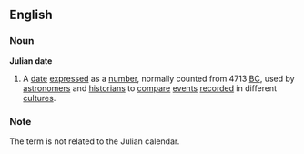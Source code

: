 ==English==
===Noun===
'''Julian date'''
# A [[date]] [[expressed]] as a [[number]], normally counted from 4713 [[BC]], used by [[astronomer]]s and [[historian]]s to [[compare]] [[event]]s [[recorded]] in different [[culture]]s.
===Note=== 
The term is not related to the Julian calendar.